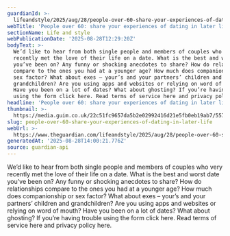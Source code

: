 ```yaml
---
guardianId: >-
  lifeandstyle/2025/aug/28/people-over-60-share-your-experiences-of-dating-in-later-life
webTitle: 'People over 60: share your experiences of dating in later life'
sectionName: Life and style
webPublicationDate: '2025-08-28T12:29:20Z'
bodyText: >-
  We’d like to hear from both single people and members of couples who very
  recently met the love of their life on a date. What is the best and worst date
  you’ve been on? Any funny or shocking anecdotes to share? How do relationships
  compare to the ones you had at a younger age? How much does companionship or
  sex factor? What about exes – your’s and your partners’ children and
  grandchildren? Are you using apps and websites or relying on word of mouth?
  Have you been on a lot of dates? What about ghosting? If you’re having trouble
  using the form click here. Read terms of service here and privacy policy here.
headline: 'People over 60: share your experiences of dating in later life'
thumbnail: >-
  https://media.guim.co.uk/22c51fc9657da5b2e02992416d21e5fb0eb19ab7/557_0_1607_1285/500.jpg
slug: people-over-60-share-your-experiences-of-dating-in-later-life
webUrl: >-
  https://www.theguardian.com/lifeandstyle/2025/aug/28/people-over-60-share-your-experiences-of-dating-in-later-life
generatedAt: '2025-08-28T14:00:21.776Z'
source: guardian-api
---
```

We’d like to hear from both single people and members of couples who very recently met the love of their life on a date. What is the best and worst date you’ve been on? Any funny or shocking anecdotes to share? How do relationships compare to the ones you had at a younger age? How much does companionship or sex factor? What about exes – your’s and your partners’ children and grandchildren? Are you using apps and websites or relying on word of mouth? Have you been on a lot of dates? What about ghosting? If you’re having trouble using the form click here. Read terms of service here and privacy policy here.
